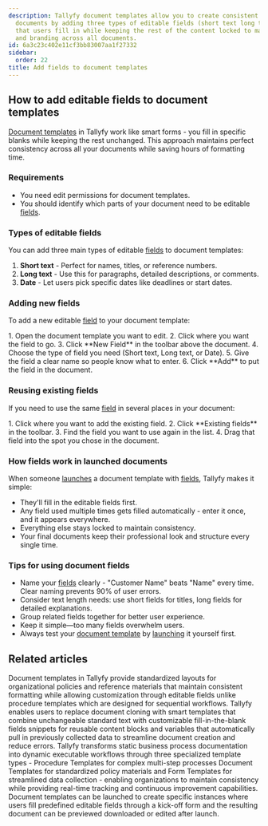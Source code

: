 ```yaml
---
description: Tallyfy document templates allow you to create consistent professional
  documents by adding three types of editable fields (short text long text and date)
  that users fill in while keeping the rest of the content locked to maintain structure
  and branding across all documents.
id: 6a3c23c402e11cf3bb83007aa1f27332
sidebar:
  order: 22
title: Add fields to document templates
---
```



## How to add editable fields to document templates

[Document templates](/products/pro/documenting/documents/) in Tallyfy work like smart forms - you fill in specific blanks while keeping the rest unchanged. This approach maintains perfect consistency across all your documents while saving hours of formatting time.

### Requirements
- You need edit permissions for document templates.
- You should identify which parts of your document need to be editable [fields](/products/pro/tracking-and-tasks/tasks/what-are-form-fields-in-tallyfy/).

### Types of editable fields

You can add three main types of editable [fields](/products/pro/tracking-and-tasks/tasks/what-are-form-fields-in-tallyfy/) to document templates:

1. **Short text** - Perfect for names, titles, or reference numbers.
2. **Long text** - Use this for paragraphs, detailed descriptions, or comments.
3. **Date** - Let users pick specific dates like deadlines or start dates.

### Adding new fields

To add a new editable [field](/products/pro/tracking-and-tasks/tasks/what-are-form-fields-in-tallyfy/) to your document template:

<Steps>
1. Open the document template you want to edit.
2. Click where you want the field to go.
3. Click **New Field** in the toolbar above the document.
4. Choose the type of field you need (Short text, Long text, or Date).
5. Give the field a clear name so people know what to enter.
6. Click **Add** to put the field in the document.
</Steps>

### Reusing existing fields

If you need to use the same [field](/products/pro/tracking-and-tasks/tasks/what-are-form-fields-in-tallyfy/) in several places in your document:

<Steps>
1. Click where you want to add the existing field.
2. Click **Existing fields** in the toolbar.
3. Find the field you want to use again in the list.
4. Drag that field into the spot you chose in the document.
</Steps>

### How fields work in launched documents

When someone [launches](/products/pro/launching/) a document template with [fields](/products/pro/tracking-and-tasks/tasks/what-are-form-fields-in-tallyfy/), Tallyfy makes it simple:
- They'll fill in the editable fields first.
- Any field used multiple times gets filled automatically - enter it once, and it appears everywhere.
- Everything else stays locked to maintain consistency.
- Your final documents keep their professional look and structure every single time.

### Tips for using document fields

- Name your [fields](/products/pro/tracking-and-tasks/tasks/what-are-form-fields-in-tallyfy/) clearly - "Customer Name" beats "Name" every time. Clear naming prevents 90% of user errors.
- Consider text length needs: use short fields for titles, long fields for detailed explanations.
- Group related fields together for better user experience.
- Keep it simple—too many fields overwhelm users.
- Always test your [document template](/products/pro/documenting/documents/) by [launching](/products/pro/launching/) it yourself first.


## Related articles
<CardGrid>
<LinkTitleCard header="<b>Documenting > Documents</b>" href="/products/pro/documenting/documents/" > Document templates in Tallyfy provide standardized layouts for organizational policies and reference materials that maintain consistent formatting while allowing customization through editable fields unlike procedure templates which are designed for sequential workflows. </LinkTitleCard>
<LinkTitleCard header="<b>Features > Fill in the blanks</b>" href="/products/pro/tutorials/features/fill-in-the-blanks/" > Tallyfy enables users to replace document cloning with smart templates that combine unchangeable standard text with customizable fill-in-the-blank fields snippets for reusable content blocks and variables that automatically pull in previously collected data to streamline document creation and reduce errors. </LinkTitleCard>
<LinkTitleCard header="<b>Pro > Essentials</b>" href="/products/pro/documenting/" > Tallyfy transforms static business process documentation into dynamic executable workflows through three specialized template types - Procedure Templates for complex multi-step processes Document Templates for standardized policy materials and Form Templates for streamlined data collection - enabling organizations to maintain consistency while providing real-time tracking and continuous improvement capabilities. </LinkTitleCard>
<LinkTitleCard header="<b>Documents > Launch and use document templates</b>" href="/products/pro/documenting/documents/how-to-launch-and-use-document-templates/" > Document templates can be launched to create specific instances where users fill predefined editable fields through a kick-off form and the resulting document can be previewed downloaded or edited after launch. </LinkTitleCard>
</CardGrid>